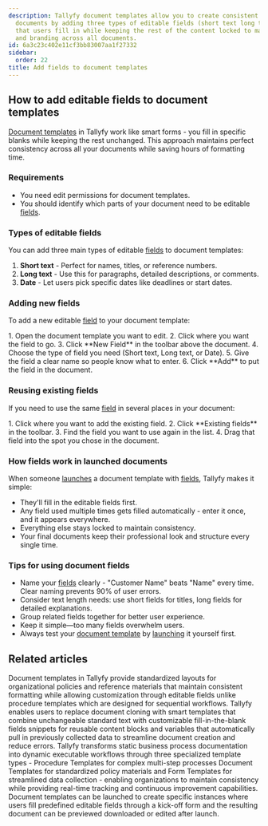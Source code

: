 ```yaml
---
description: Tallyfy document templates allow you to create consistent professional
  documents by adding three types of editable fields (short text long text and date)
  that users fill in while keeping the rest of the content locked to maintain structure
  and branding across all documents.
id: 6a3c23c402e11cf3bb83007aa1f27332
sidebar:
  order: 22
title: Add fields to document templates
---
```



## How to add editable fields to document templates

[Document templates](/products/pro/documenting/documents/) in Tallyfy work like smart forms - you fill in specific blanks while keeping the rest unchanged. This approach maintains perfect consistency across all your documents while saving hours of formatting time.

### Requirements
- You need edit permissions for document templates.
- You should identify which parts of your document need to be editable [fields](/products/pro/tracking-and-tasks/tasks/what-are-form-fields-in-tallyfy/).

### Types of editable fields

You can add three main types of editable [fields](/products/pro/tracking-and-tasks/tasks/what-are-form-fields-in-tallyfy/) to document templates:

1. **Short text** - Perfect for names, titles, or reference numbers.
2. **Long text** - Use this for paragraphs, detailed descriptions, or comments.
3. **Date** - Let users pick specific dates like deadlines or start dates.

### Adding new fields

To add a new editable [field](/products/pro/tracking-and-tasks/tasks/what-are-form-fields-in-tallyfy/) to your document template:

<Steps>
1. Open the document template you want to edit.
2. Click where you want the field to go.
3. Click **New Field** in the toolbar above the document.
4. Choose the type of field you need (Short text, Long text, or Date).
5. Give the field a clear name so people know what to enter.
6. Click **Add** to put the field in the document.
</Steps>

### Reusing existing fields

If you need to use the same [field](/products/pro/tracking-and-tasks/tasks/what-are-form-fields-in-tallyfy/) in several places in your document:

<Steps>
1. Click where you want to add the existing field.
2. Click **Existing fields** in the toolbar.
3. Find the field you want to use again in the list.
4. Drag that field into the spot you chose in the document.
</Steps>

### How fields work in launched documents

When someone [launches](/products/pro/launching/) a document template with [fields](/products/pro/tracking-and-tasks/tasks/what-are-form-fields-in-tallyfy/), Tallyfy makes it simple:
- They'll fill in the editable fields first.
- Any field used multiple times gets filled automatically - enter it once, and it appears everywhere.
- Everything else stays locked to maintain consistency.
- Your final documents keep their professional look and structure every single time.

### Tips for using document fields

- Name your [fields](/products/pro/tracking-and-tasks/tasks/what-are-form-fields-in-tallyfy/) clearly - "Customer Name" beats "Name" every time. Clear naming prevents 90% of user errors.
- Consider text length needs: use short fields for titles, long fields for detailed explanations.
- Group related fields together for better user experience.
- Keep it simple—too many fields overwhelm users.
- Always test your [document template](/products/pro/documenting/documents/) by [launching](/products/pro/launching/) it yourself first.


## Related articles
<CardGrid>
<LinkTitleCard header="<b>Documenting > Documents</b>" href="/products/pro/documenting/documents/" > Document templates in Tallyfy provide standardized layouts for organizational policies and reference materials that maintain consistent formatting while allowing customization through editable fields unlike procedure templates which are designed for sequential workflows. </LinkTitleCard>
<LinkTitleCard header="<b>Features > Fill in the blanks</b>" href="/products/pro/tutorials/features/fill-in-the-blanks/" > Tallyfy enables users to replace document cloning with smart templates that combine unchangeable standard text with customizable fill-in-the-blank fields snippets for reusable content blocks and variables that automatically pull in previously collected data to streamline document creation and reduce errors. </LinkTitleCard>
<LinkTitleCard header="<b>Pro > Essentials</b>" href="/products/pro/documenting/" > Tallyfy transforms static business process documentation into dynamic executable workflows through three specialized template types - Procedure Templates for complex multi-step processes Document Templates for standardized policy materials and Form Templates for streamlined data collection - enabling organizations to maintain consistency while providing real-time tracking and continuous improvement capabilities. </LinkTitleCard>
<LinkTitleCard header="<b>Documents > Launch and use document templates</b>" href="/products/pro/documenting/documents/how-to-launch-and-use-document-templates/" > Document templates can be launched to create specific instances where users fill predefined editable fields through a kick-off form and the resulting document can be previewed downloaded or edited after launch. </LinkTitleCard>
</CardGrid>